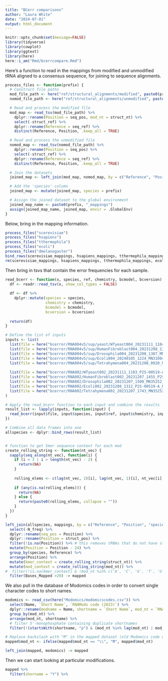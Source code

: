 ```yaml
---
title: "BCerr comparisons"
author: "Laura White"
date: "2024-07-01"
output: html_document
---
```

```r
knitr::opts_chunk$set(message=FALSE)
library(tidyverse)
library(cowplot)
library(ggtext)
library(here)
here::i_am("Rmd/bcerrcompare.Rmd")
```

Here's a function to read in the mappings from modified and unmodified tRNA aligned to a consensus sequence, for joining to sequence alignments.
```r
process_files <- function(prefix) {
  # Construct file paths
  mod_file_path <- here("ref/structural_alignments/modified", paste0(prefix, ".mods.seq2structure.tsv"))
  nomod_file_path <- here("ref/structural_alignments/unmodified", paste0(prefix, ".seq2structure.tsv"))

  # Read and process the modified file
  mod_map <- read_tsv(mod_file_path) %>%
    dplyr::rename(Position = seq_pos, mod_nt = struct_nt) %>%
    select(-struct_ref) %>%
    dplyr::rename(Reference = seq_ref) %>%
    distinct(Reference, Position, .keep_all = TRUE)

  # Read and process the unmodified file
  nomod_map <- read_tsv(nomod_file_path) %>%
    dplyr::rename(Position = seq_pos) %>%
    select(-struct_ref) %>%
    dplyr::rename(Reference = seq_ref) %>%
    distinct(Reference, Position, .keep_all = TRUE)

  # Join the datasets
  joined_map <- left_join(mod_map, nomod_map, by = c("Reference", "Position", "struct_pos"))

  # Add the 'species' column
  joined_map <- mutate(joined_map, species = prefix)

  # Assign the joined dataset to the global environment
  joined_map_name <- paste0(prefix, "_mappings")
  assign(joined_map_name, joined_map, envir = .GlobalEnv)
}
```

Below, bring in the mapping information.
```r
process_files("scerevisiae")
process_files("hsapiens")
process_files("tthermophila")
process_files("ecoli")
process_files("dmelanogaster")
bind_rows(scerevisiae_mappings, hsapiens_mappings, tthermophila_mappings, ecoli_mappings, dmelanogaster_mappings) -> mappings
rm(scerevisiae_mappings, hsapiens_mappings, tthermophila_mappings, ecoli_mappings, dmelanogaster_mappings)
```

Then bring in tsvs that contain the error frequencies for each sample.
```r
read_bcerr <- function(x, species, ref, chemistry, bcmodel, bcversion) {
  df <- readr::read_tsv(x, show_col_types = FALSE)
  
  df <- df %>%
    dplyr::mutate(species = species,
                  chemistry = chemistry,
                  bcmodel = bcmodel,
                  bcversion = bcversion)
  
  return(df)
}

# Define the list of inputs
inputs <- list(
  list(file = here("bcerror/RNA004v5/sup/yeast/WTyeast004_20231111_1104_P2S-00519-B_PAQ47538_fa3726ec.rna004_130bps_sup@v5.0.0.tsv"), species = "scerevisiae", ref = "004", chemistry = "sup", bcmodel = "5"),
  list(file = here("bcerror/RNA004v5/sup/HumanFibroblast004_20231208_1351_MN42516_FAX71838_b8f7b990.rna004_130bps_sup@v5.0.0.tsv"), species = "hsapiens", ref = "004", chemistry = "sup", bcmodel = "5"),
  list(file = here("bcerror/RNA004v5/sup/Drosophila004_20231208_1307_MN31004_FAX73799_72c200e4.rna004_130bps_sup@v5.0.0.tsv"), species = "dmelanogaster", ref = "004", chemistry = "sup", bcmodel = "5"),
  list(file = here("bcerror/RNA004v5/sup/Ecoli004_20240105_1224_MN31004_FAX73799_1fe84761.rna004_130bps_sup@v5.0.0.tsv"), species = "ecoli", ref = "004", chemistry = "sup", bcmodel = "5"),
  list(file = here("bcerror/RNA004v5/sup/Tetrahymena004_20231208_0920_MN42516_FAX71838_a244513d.rna004_130bps_sup@v5.0.0.tsv"), species = "tthermophila", ref = "004", chemistry = "sup", bcmodel = "5"),
  
  list(file = here("bcerror/RNA002/WTyeast002_20231111_1103_P2S-00519-A_PAS43478_1fa49e43.rna002_70bps_hac@v3.tsv"), species = "scerevisiae", ref = "002", chemistry = "hac", bcmodel = "1"),
  list(file = here("bcerror/RNA002/HumanFibroblast002_20231207_1455_P2S-00519-B_PAS29437_b7f6c4bd.rna002_70bps_hac@v3.tsv"), species = "hsapiens", ref = "002", chemistry = "hac", bcmodel = "1"),
  list(file = here("bcerror/RNA002/Drosophila002_20231207_1500_MN35252_FAX30455_48242de2.rna002_70bps_hac@v3.tsv"), species = "dmelanogaster", ref = "002", chemistry = "hac", bcmodel = "1"),
  list(file = here("bcerror/RNA002/Ecoli002_20231208_1312_P2S-00519-A_PAS44628_9e5214a7.rna002_70bps_hac@v3.tsv"), species = "ecoli", ref = "002", chemistry = "hac", bcmodel = "1"),
  list(file = here("bcerror/RNA002/Tetrahymena002_20231207_1743_MN35252_FAX30455_c9f80979.rna002_70bps_hac@v3.tsv"), species = "tthermophila", ref = "002", chemistry = "hac", bcmodel = "1")
)

# Apply the read_bcerr function to each input and combine the results
result_list <- lapply(inputs, function(input) {
  read_bcerr(input$file, input$species, input$ref, input$chemistry, input$bcmodel, input$bcmodel)
})

# Combine all data frames into one
allspecies <- dplyr::bind_rows(result_list)


# function to get 5mer sequence context for each mod
create_rolling_string <- function(nt_vec) {
  sapply(seq_along(nt_vec), function(i) {
    if (i < 3 | i > length(nt_vec) - 2) {
      return(NA)
    }
    
    rolling_elems <- c(lag(nt_vec, 2)[i], lag(nt_vec, 1)[i], nt_vec[i], lead(nt_vec, 1)[i], lead(nt_vec, 2)[i])
    
    if (any(is.na(rolling_elems))) {
      return(NA)
    } else {
      return(paste0(rolling_elems, collapse = ""))
    }
  })
}

left_join(allspecies, mappings, by = c("Reference", "Position", "species")) %>%
  select(-N_freq) %>%
  dplyr::rename(seq_pos = Position) %>%
  dplyr::rename(Position = struct_pos) %>%
  filter(!is.na(Position)) %>% # this removes tRNAs that do not have structural info in the mappings df
  mutate(Position = Position - 24) %>%
  group_by(species, Reference) %>%
  arrange(Position) %>%
  mutate(kmer_context = create_rolling_string(struct_nt)) %>%
  mutate(mod_context = create_rolling_string(mod_nt)) %>%
#  filter(!is.na(kmer_context) & !mod_nt %in% c('A', 'C', 'G', 'T', 'U')) %>% # only keep positions with modifications 
  filter(Bases_Mapped >29) -> mapped
```

We also pull in the database of Modomics codes in order to convert single character codes to short names.
```r
modomics <- read_csv(here("Modomics/modomicscodes.csv")) %>%
  select(Name, `Short Name`, `RNAMods code (2023)`) %>%
  dplyr::rename(modname = Name, shortname = `Short Name`, mod_nt = `RNAMods code (2023)`) %>%
  group_by(mod_nt) %>%
  arrange(mod_nt, shortname) %>%
  # filter 5'-monophosphate containing duplicate shortnames
  filter(!(startsWith(shortname, "p") & (mod_nt %in% lag(mod_nt) | mod_nt %in% lead(mod_nt))))

# Replace backslash with "Ħ" in the mapped dataset (old Modomics code usage)
mapped$mod_nt <- ifelse(mapped$mod_nt == "\\", "Ħ", mapped$mod_nt)

left_join(mapped, modomics) -> mapped
```
Then we can start looking at particular modifications.
```r
mapped %>%
  filter(shorname = "Y") %>%
  
```

